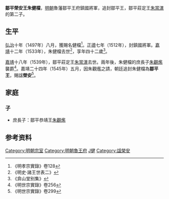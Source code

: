 '''鄒平榮安王朱健檔'''{{BD|1492年||1533年|catIdx=Z朱}}，[[明朝|明朝]]魯藩鄒平王府鎮國將軍，追封鄒平王，鄒平莊定王[[朱當潩|朱當潩]]的第二子。

==生平==
[[弘治|弘治]]十年（1497年）八月，獲賜名健檔<ref>《明孝宗實錄》卷128</ref>。[[正德_(明朝)|正德]]七年（1512年），封鎮國將軍。[[嘉靖|嘉靖]]十二年（1533年），朱健檔去世<ref>《明史·諸王世表二》</ref>，享年四十二歲<ref>《弇山堂别集》</ref>。

[[嘉靖|嘉靖]]十八年（1539年），鄒平莊定王[[朱當潩|朱當潩]]去世。兩年後，朱健檔的庶長子[[朱觀爁|朱觀爁]]襲爵<ref>《明世宗實錄》卷256</ref>。嘉靖二十四年（1545年）五月，因朱觀爁之請，朝廷追封朱健檔為'''鄒平王'''，賜諡'''榮安'''<ref>《明世宗實錄》卷299</ref>。

==家庭==
===子===
*庶長子：鄒平恭靖王[[朱觀爁|朱觀爁]]

==参考资料==
{{reflist|3}}

[[Category:明朝宗室|Category:明朝宗室]]
[[Category:明朝魯王府|Category:明朝魯王府]]
[[Category:朱姓|J健]]
[[Category:諡榮安|Category:諡榮安]]